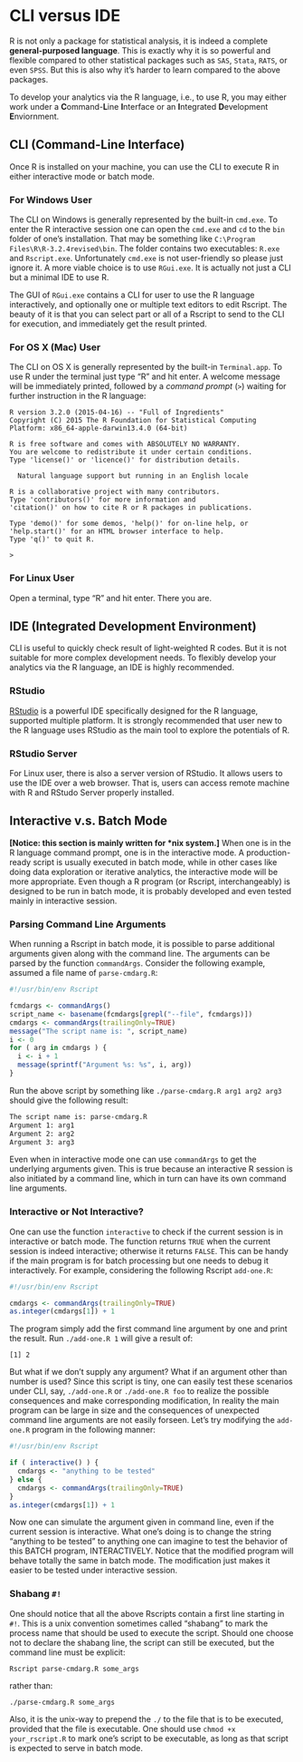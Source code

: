 # CLI versus IDE {#clivside}

R is not only a package for statistical analysis, it is indeed a complete **general-purposed language**. This is exactly why it is so powerful and flexible compared to other statistical packages such as `SAS`, `Stata`, `RATS`, or even `SPSS`. But this is also why it's harder to learn compared to the above packages.

To develop your analytics via the R language, i.e., to use R, you may either work under a **C**ommand-**L**ine **I**nterface or an **I**ntegrated **D**evelopment **E**nviornment.

## CLI (Command-Line Interface)

Once R is installed on your machine, you can use the CLI to execute R in either interactive mode or batch mode. 

### For Windows User
The CLI on Windows is generally represented by the built-in `cmd.exe`. To enter the R interactive session one can open the `cmd.exe` and `cd` to the `bin` folder of one's installation. That may be something like `C:\Program Files\R\R-3.2.4revised\bin`. The folder contains two executables: `R.exe` and `Rscript.exe`. Unfortunately `cmd.exe` is not user-friendly so please just ignore it. A more viable choice is to use `RGui.exe`. It is actually not just a CLI but a minimal IDE to use R. 

The GUI of `RGui.exe` contains a CLI for user to use the R language interactively, and optionally one or multiple text editors to edit Rscript. The beauty of it is that you can select part or all of a Rscript to send to the CLI for execution, and immediately get the result printed. 

### For OS X (Mac) User
The CLI on OS X is generally represented by the built-in `Terminal.app`. To use R under the terminal just type "R" and hit enter. A welcome message will be immediately printed, followed by a *command prompt* (`>`) waiting for further instruction in the R language:

```
R version 3.2.0 (2015-04-16) -- "Full of Ingredients"
Copyright (C) 2015 The R Foundation for Statistical Computing
Platform: x86_64-apple-darwin13.4.0 (64-bit)

R is free software and comes with ABSOLUTELY NO WARRANTY.
You are welcome to redistribute it under certain conditions.
Type 'license()' or 'licence()' for distribution details.

  Natural language support but running in an English locale

R is a collaborative project with many contributors.
Type 'contributors()' for more information and
'citation()' on how to cite R or R packages in publications.

Type 'demo()' for some demos, 'help()' for on-line help, or
'help.start()' for an HTML browser interface to help.
Type 'q()' to quit R.

> 
```

### For Linux User
Open a terminal, type "R" and hit enter. There you are.

## IDE (Integrated Development Environment)

CLI is useful to quickly check result of light-weighted R codes. But it is not suitable for more complex development needs. To flexibly develop your analytics via the R language, an IDE is highly recommended.

### RStudio
[RStudio](http://www.rstudio.com) is a powerful IDE specifically designed for the R language, supported multiple platform. It is strongly recommended that user new to the R language uses RStudio as the main tool to explore the potentials of R.

### RStudio Server
For Linux user, there is also a server version of RStudio. It allows users to use the IDE over a web browser. That is, users can access remote machine with R and RStudo Server properly installed.

## Interactive v.s. Batch Mode

**[Notice: this section is mainly written for \*nix system.]**
When one is in the R language command prompt, one is in the interactive mode. A production-ready script is usually executed in batch mode, while in other cases like doing data exploration or iterative analytics, the interactive mode will be more appropriate. Even though a R program (or Rscript, interchangeably) is designed to be run in batch mode, it is probably developed and even tested mainly in interactive session.

### Parsing Command Line Arguments
When running a Rscript in batch mode, it is possible to parse additional arguments given along with the command line. The arguments can be parsed by the function `commandArgs`. Consider the following example, assumed a file name of `parse-cmdarg.R`:

```r
#!/usr/bin/env Rscript

fcmdargs <- commandArgs()
script_name <- basename(fcmdargs[grepl("--file", fcmdargs)])
cmdargs <- commandArgs(trailingOnly=TRUE)
message("The script name is: ", script_name)
i <- 0
for ( arg in cmdargs ) {
  i <- i + 1
  message(sprintf("Argument %s: %s", i, arg))
}
```

Run the above script by something like `./parse-cmdarg.R arg1 arg2 arg3` should give the following result:

```sh
The script name is: parse-cmdarg.R
Argument 1: arg1
Argument 2: arg2
Argument 3: arg3
```

Even when in interactive mode one can use `commandArgs` to get the underlying arguments given. This is true because an interactive R session is also initiated by a command line, which in turn can have its own command line arguments.

### Interactive or Not Interactive?
One can use the function `interactive` to check if the current session is in interactive or batch mode. The function returns `TRUE` when the current session is indeed interactive; otherwise it returns `FALSE`. This can be handy if the main program is for batch processing but one needs to debug it interactively. For example, considering the following Rscript `add-one.R`:

```r
#!/usr/bin/env Rscript

cmdargs <- commandArgs(trailingOnly=TRUE)
as.integer(cmdargs[1]) + 1
```

The program simply add the first command line argument by one and print the result. Run `./add-one.R 1` will give a result of:

```
[1] 2
```

But what if we don't supply any argument? What if an argument other than number is used? Since this script is tiny, one can easily test these scenarios under CLI, say, `./add-one.R` or `./add-one.R foo` to realize the possible consequences and make corresponding modification, In reality the main program can be large in size and the consequences of unexpected command line arguments are not easily forseen. Let's try modifying the `add-one.R` program in the following manner:

```r
#!/usr/bin/env Rscript

if ( interactive() ) {
  cmdargs <- "anything to be tested"
} else {
  cmdargs <- commandArgs(trailingOnly=TRUE)
}
as.integer(cmdargs[1]) + 1
```

Now one can simulate the argument given in command line, even if the current session is interactive. What one's doing is to change the string "anything to be tested" to anything one can imagine to test the behavior of this BATCH program, INTERACTIVELY. Notice that the modified program will behave totally the same in batch mode. The modification just makes it easier to be tested under interactive session.

### Shabang `#!`
One should notice that all the above Rscripts contain a first line starting in `#!`. This is a unix convention sometimes called "shabang" to mark the process name that should be used to execute the script. Should one choose not to declare the shabang line, the script can still be executed, but the command line must be explicit:

```
Rscript parse-cmdarg.R some_args
```

rather than:

```
./parse-cmdarg.R some_args
```

Also, it is the unix-way to prepend the `./` to the file that is to be executed, provided that the file is executable. One should use `chmod +x your_rscript.R` to mark one's script to be executable, as long as that script is expected to serve in batch mode.


